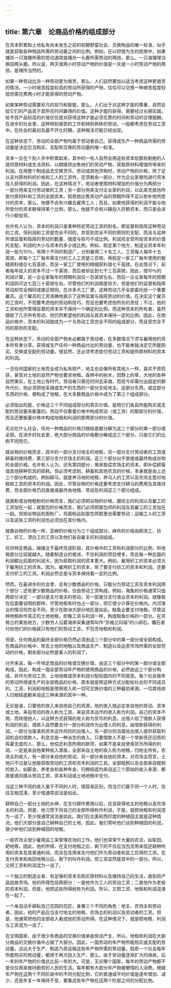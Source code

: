 ```yaml
---
---
---
```

title: 第六章　论商品价格的组成部分
---

在资本积累和土地私有尚未发生之前的初期野蛮社会，交换物品的唯一标准，似乎就是获取各种物品所需的劳动量之间的比例。例如，在以狩猎为生的民族中，如果捕杀一只海狸所需的劳动通常是捕杀一头鹿所需劳动的两倍，那么，一只海狸理当换回两头鹿。所以说，两天或两小时劳动产物的价值是一天或一小时劳动产物的两倍，是理所当然的。

如果一种劳动比另一种劳动更为艰苦，那么，人们自然要加以适当考虑这种更艰苦的情况。一小时艰苦程度较高的劳动所获得的产物，往往可以交换一种艰苦程度较低但需花费两小时才能获得的劳动产物。

如果某种劳动需要非凡的技巧和智能，那么，人们出于对这种才能的尊重，自然会给它们的产品高于其所花时间赢得的价值。这种才能的获得，需要经过长期实践，给予其产品较高的价值仅仅是对获得这种才能必须花费的时间和劳动的合理报酬。在进步的社会里，这种特别艰苦的工作和特别熟练的劳动，一般都考虑在劳动工资中。在社会的最初及最不开化时期，这种做法可能已经出现。

在这种状态下，劳动的全部产物均属于劳动者自己。获得或生产一种商品所需的劳动量是决定应当购买、支配和交换的劳动量的唯一标准。

资本一旦在个别人手中积累起来，其中的一些人自然会用这些资本给那些勤勉的人提供原材料或生活资料，以期提供出售他们的劳动产物，获取原材料增值所带来的利润。在用整个制成品去交换货币、劳动或其他货物时，劳动产物的价格，除了足以支付原材料的价格和工人的工资外，还须剩余一部分，作为企业家冒险进行资本投入获得的利润。因此，在这种情况下，劳动者使原材料增加的价值分为两部分：一部分用来支付劳动者的工资；另一部分用来支付企业家的利润，以此来充抵他所垫付原材料和工资的全部资本。假若他出售劳动产品的预期所得不足以弥补他所垫付的资本，那么，他便不会有兴趣去雇用工人；而且，如果他获得的利润不能与他所垫付的资本额保持某个比例，那么，他就不会有兴趣投入巨额资本，而只是会进行小额投资。

也许有人认为，资本的利润只是某种特定劳动工资的别名，即监督和指挥这种劳动的工资。但利润和工资是完全不同的，并受到完全不同的原则的支配，而且与这种所谓监督和指挥的劳动的数量、强度与技巧不成比例。利润完全受所投资本的价值的支配，利润的大小与资本的多少成比例。例如，假定某个地方，制造业资本年利润一般为10％，有两个不同的制造厂，分别雇用二十名工人，工资每人每年十五英镑，即每个工厂每年需支付的工人工资是三百镑。再假定一家工厂每年使用的粗糙原料值仅七百英镑，而另一家工厂使用的精细原料值七千英镑。在此情况下，前者每年投入的资本不过一千英镑，而后者却达到七千三百英镑。因此，按10％的利润计算，前一企业家每年的预期利润仅一百英镑左右，而后一企业家每年的预期利润则可达七百三十英镑左右。尽管他们的利润相差较大，但是他们的监督和指挥劳动却完全相同或接近相同。在许多大工厂里，这种劳动几乎全部委托给一个重要雇员。这个雇员的工资准确地表示了这种监督与指挥劳动的价值。在决定这个雇员的工资时，不但要考虑他的劳动和技巧，而且也要考虑他所负的责任；不过，他的工资和他所管理监督的资本并不保持一个确定的比例。而这种资本的所有者，虽然摆脱了几乎所有劳动，但仍然希望他的利润与其资本保持一定的比例。因此，在商品价格中，资本的利润就成为一个与劳动工资完全不同的组成部分，而且受完全不同的原则的支配。

在这种状态下，劳动的全部产物未必都属于劳动者，在多数情况下须与雇用他的资本所有者分享。获得或生产任何一种商品付出的劳动量，也不能单独决定它所能购买、交换或支配的劳动量。很显然，还必须考虑垫付劳动工资和提供原材料的资本的利润。

一旦任何国家的土地完全成为私有财产，地主也会像所有其他人一样，喜欢不劳而获，甚至对土地的自然产物也要求地租。森林中的树木，田野上的草，大地的各种自然果实，在土地公有时代，劳动者只需花时间去采摘，而现今却需付出固定的额外代价。他必须把他采摘或生产的东西的一部分交给地主。这部分东西，或这部分东西的价格，便构成了地租，在大多数商品价格中成为了第三个组成部分。

必须指出的是，价格这三个不同组成部分的真实价值，是用它们各自所能购买或支配的劳动量来衡量的。劳动不仅衡量价格中构成劳动（或工资）的那部分的价值，而且还要衡量价格中构成地租和利润的那两部分的价值。

无论在什么社会，任何一种商品的价格归根结底都分解为这三个部分的某一部分或全部。在进步的社会里，绝大部分商品的价格都分解成这三个部分，只是它们的比例不同而已。

就谷物的价格而言，其中的一部分支付地主的地租，另一部分支付劳动者的工资或耕畜的维持费，第三部分支付农场主的利润。这三个部分似乎直接或最终构成谷物的全部价格。也许有人认为，还有第四部分，用来抵偿农场主的资本，即补偿耕畜或其他耕种农具的损耗。但必须考虑到，耕畜和其他农具的价格，本身就是由上述三个部分构成的。例如耕马，就是养马地的地租，养马人的工资以及农场主垫付地租和工资的资本的利润。因此，尽管谷物的价格还要考虑支付耕马的费用及其维持费，但全部价格仍旧直接或最终由地租、劳动及利润这三个部分组成。

就面粉或谷物粗粉的价格而言，我们必须把谷物的价格，磨坊主的利润以及雇工的工资加在一起；就面包的价格而言，我们必须把面包师的利润及其雇工的工资加在一起。但把谷物运到面粉厂，将面粉运到面包师那里也需要劳动；运输工人的工资以及这些工资的利润也必须加在其价格内。

就像谷物的价格一样，亚麻的价格分为三个组成部分。麻布的价格由刷洗工、纺工、织工、漂白工的工资以及他们各自雇主的利润组成。

任何特定商品，越接近于最终完成阶段，其价格中的工资和利润部分的比例，和地租部分比较就越大。随着制造业的推进，不仅利润的项目增多，而且每一种后面的利润都比前面的利润大，因为获取利润的资本更大。例如，雇用织工的资本必须大于雇用纺工的资本。因为，雇用织工的资本，除了要支付纺工的资本和利润，还要支付织工的工资。利润必然总是与资本保持着一定的比例。

然而，在最进步的社会里，总有少数商品的价格，只能分为劳动工资及资本利润两个部分；还有更少数商品的价格，仅由劳动工资构成。例如，海鱼的价格通常只由两部分决定：一部分是支付渔夫的劳动，另一部是分支付渔业资本的利润。就像我在后面要说明的那样，尽管地租有时也占一部分，但它很少计算在价格内。内河渔业的情况则完全不同，至少在欧洲大部分地区是如此。鲑鱼业要支付地租，尽管这种地租称作真正的土地地租，却像工资与利润一样，构成鲑鱼价格的一部分。在苏格兰的某些地方，少数穷人沿着海岸采集通常叫作“苏格兰玛瑙”的小卵石。雕石者付给他们的价格就只有他们的劳动工资，不包含地租和利润。

但是，任何商品的最终全部价格仍然必须由这三个部分中的某一部分或全部构成。在商品的价格中，除去土地的地租以及商品生产、制造以及运至市场所需的全部劳动的价格，剩余部分必然是某人的利润了。

分开来说，每一件特定商品的价格或交换价值，由这三个部分中的某一部分或全部构成，因此，构成一国全部劳动年产物的使用商品的价格，必然由这三个部分构成，并作为劳动工资、土地地租或资本利润分配给国内的不同居民。每个社会每年的劳动所得或生产的全部商品的价格，原本就是照这种方式分配给社会的不同成员的。工资、利润和地租是使用收入和一切可交换价值的三种最初来源。一切其他收入归根结底都来自这三种来源的其中一种。

无论是谁，只要他的收入来自他自己的资源，他的收入就必定来自他的劳动、资本或土地。来自劳动的收入称为工资。来自资本运作的收入称为利润。自己的资本不用，而转借他人，以这种方式获得的收入称为货币的利息。出借人给了借款人获得利润的机会，借款人自然要支付一部分利润作为出借人的利息。由借款获得的利润，一部分当属承担资本运作风险的出借人，另一部分则当属给出借人提供获取利润机会的借款人。利息总是一种派生的收入，只要借款人不是一个举新债还旧债的挥霍无度的人，那么，他偿还利息所用的款项，如果不是来自使用货币所得的利润，一定是来自他某种收入源泉。全部来自土地的收入称为地租，归地主所有。农场主的收入，有一部分来自他的劳动，另一部分来自他的资本。对农场主而言，土地只不过是让他能获取劳动的工资和资本利润的工具。全部赋税以及全部来自赋税的收入，如薪金、养老金和各种年金，归根结底均来自这三个原始的收入来源，都直接或间接从劳动工资，资本利润或土地地租中支付。

当这三种不同的收入属于不同的人时，很容易区别，但当它们属于同一个人时，往往互相混淆，至少按通常说法是如此。

耕种自己一部分土地的乡绅，在支付耕作费用以后，应该获得地主的地租以及农场主的利润。但是，他习惯于将自己的全部所得称作利润，于是，就把地租和利润混为一谈了，至少按通常说法是如此。我们在北美和西印度的种植园主就是这种情况。他们大部分是自己耕种自己的土地，因此，我们常听他们谈到种植园的利润，很少听他们谈到种植园的地租。

一般农场主很少雇用监工来管理农场的工作。他们也常常干大量的农活，如犁田、耙地等。因此，他的所得，在支付地租之后，剩下的不仅应当包含用来偿还耕种所用的资本及其普通利润，而且包含用来支付他们作为劳动者和监工应得的工资。在支付资本和收回地租以后，剩下的叫作利润。但工资显然是其中的一部分。所以，又把工资和利润混为一谈了。

一个独立的制造业者，有足够的资本去购买原材料以及维持自己的生活，直到将产品投放市场。他的所得包括两部分：一是他作为工人的劳动工资；二是他作为老板的资本利润。但是，他把这些所得统称为利润。所以，又把工资、地租和利润混淆在一起了。

一个亲自动手耕耘自己花园的花匠，身兼三个不同的角色：地主、农场主和劳动者。因此，他的产品应当支付地主的地租、农场主的利润以及劳动者的工资。但是，他通常把他的全部收入看成他的劳动所得。在这种情况下，就是把地租、利润与工资混为一谈了。

在文明国家，由于很少有商品的交换价值单由劳动产生，所以，地租和利润在大部分商品的交换价值中占据了大部分。因此，一国劳动的年产物所能购买或支配的劳动量，远远大于生产、制造乃至运输这些年产物所需的劳动量。假若一个社会每年所能购买的劳动量，都用于再次投入生产，那么，由于劳动量逐渐扩大的缘故，后一年的年产物的价值总比前一年的大。可是，无论哪个国家，每年的劳动产物都不是仅仅用来维持勤劳的人民的生活。每年都有大部分年产物被懒惰的人消费。根据年产物在这两个不同阶层中的不同分配比例，它的普通或平均价值是逐年增加、减少，还是年复一年保持不变，要看这些年产物在这两个阶层之间的分配比例。